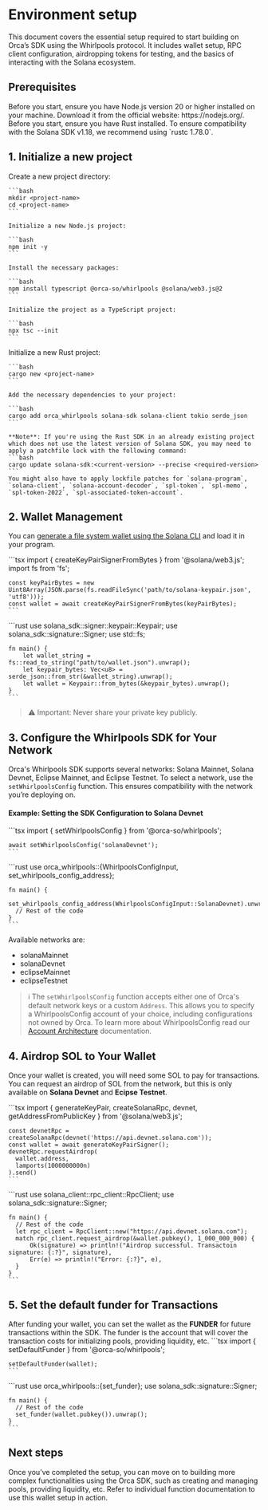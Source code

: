 
# Environment setup
This document covers the essential setup required to start building on Orca’s SDK using the Whirlpools protocol. It includes wallet setup, RPC client configuration, airdropping tokens for testing, and the basics of interacting with the Solana ecosystem.

## Prerequisites
<Tabs groupId="programming-languages">
  <TabItem value="ts" label="Typescript" default>
    Before you start, ensure you have Node.js version 20 or higher installed on your machine. Download it from the official website: https://nodejs.org/.
  </TabItem>
  <TabItem value="rust" label="Rust">
    Before you start, ensure you have Rust installed. To ensure compatibility with the Solana SDK v1.18, we recommend using `rustc 1.78.0`.
  </TabItem>
</Tabs>

## 1. Initialize a new project
<Tabs groupId="programming-languages">
  <TabItem value="ts" label="Typescript" default>
    Create a new project directory:

    ```bash
    mkdir <project-name>
    cd <project-name>
    ```

    Initialize a new Node.js project:

    ```bash
    npm init -y
    ```

    Install the necessary packages:

    ```bash
    npm install typescript @orca-so/whirlpools @solana/web3.js@2
    ```

    Initialize the project as a TypeScript project:

    ```bash
    npx tsc --init
    ```
  </TabItem>
  <TabItem value="rust" label="Rust">
    Initialize a new Rust project:

    ```bash
    cargo new <project-name>
    ```

    Add the necessary dependencies to your project:

    ```bash
    cargo add orca_whirlpools solana-sdk solana-client tokio serde_json
    ```

    **Note**: If you're using the Rust SDK in an already existing project which does not use the latest version of Solana SDK, you may need to apply a patchfile lock with the following command:
    ```bash
    cargo update solana-sdk:<current-version> --precise <required-version>
    ```
    You might also have to apply lockfile patches for `solana-program`, `solana-client`, `solana-account-decoder`, `spl-token`, `spl-memo`, `spl-token-2022`, `spl-associated-token-account`.
  </TabItem>
</Tabs>

## 2. Wallet Management
You can [generate a file system wallet using the Solana CLI](https://docs.solanalabs.com/cli/wallets/file-system) and load it in your program.

<Tabs groupId="programming-languages">
  <TabItem value="ts" label="Typescript" default>
    ```tsx
    import { createKeyPairSignerFromBytes } from '@solana/web3.js';
    import fs from 'fs';

    const keyPairBytes = new Uint8Array(JSON.parse(fs.readFileSync('path/to/solana-keypair.json', 'utf8')));
    const wallet = await createKeyPairSignerFromBytes(keyPairBytes);
    ```
  </TabItem>
  <TabItem value="rust" label="Rust">
    ```rust
    use solana_sdk::signer::keypair::Keypair;
    use solana_sdk::signature::Signer;
    use std::fs;

    fn main() {
        let wallet_string = fs::read_to_string("path/to/wallet.json").unwrap();
        let keypair_bytes: Vec<u8> = serde_json::from_str(&wallet_string).unwrap();
        let wallet = Keypair::from_bytes(&keypair_bytes).unwrap();
    }
    ```
  </TabItem>
</Tabs>

> ⚠️ Important: Never share your private key publicly.

## 3. Configure the Whirlpools SDK for Your Network
Orca's Whirlpools SDK supports several networks: Solana Mainnet, Solana Devnet, Eclipse Mainnet, and Eclipse Testnet. To select a network, use the `setWhirlpoolsConfig` function. This ensures compatibility with the network you’re deploying on.

#### Example: Setting the SDK Configuration to Solana Devnet
<Tabs groupId="programming-languages">
  <TabItem value="ts" label="Typescript" default>
    ```tsx
    import { setWhirlpoolsConfig } from '@orca-so/whirlpools';

    await setWhirlpoolsConfig('solanaDevnet');
    ```
  </TabItem>
  <TabItem value="rust" label="Rust">
    ```rust
    use orca_whirlpools::{WhirlpoolsConfigInput, set_whirlpools_config_address};

    fn main() {
      set_whirlpools_config_address(WhirlpoolsConfigInput::SolanaDevnet).unwrap();
      // Rest of the code
    }
    ```
  </TabItem>
</Tabs>

Available networks are:

- solanaMainnet
- solanaDevnet
- eclipseMainnet
- eclipseTestnet

> ℹ️ The `setWhirlpoolsConfig` function accepts either one of Orca's default network keys or a custom `Address`. This allows you to specify a WhirlpoolsConfig account of your choice, including configurations not owned by Orca. To learn more about WhirlpoolsConfig read our [Account Architecture](../../02-Architecture%20Overview/01-Account%20Architecture.md) documentation.

## 4. Airdrop SOL to Your Wallet
Once your wallet is created, you will need some SOL to pay for transactions. You can request an airdrop of SOL from the network, but this is only available on **Solana Devnet** and **Ecipse Testnet**.

<Tabs groupId="programming-languages">
  <TabItem value="ts" label="Typescript" default>
    ```tsx
    import { generateKeyPair, createSolanaRpc, devnet, getAddressFromPublicKey } from '@solana/web3.js';

    const devnetRpc = createSolanaRpc(devnet('https://api.devnet.solana.com'));
    const wallet = await generateKeyPairSigner();
    devnetRpc.requestAirdrop(
      wallet.address,
      lamports(1000000000n)
    ).send()
    ```
  </TabItem>
  <TabItem value="rust" label="Rust">
    ```rust
    use solana_client::rpc_client::RpcClient;
    use solana_sdk::signature::Signer;

    fn main() {
      // Rest of the code
      let rpc_client = RpcClient::new("https://api.devnet.solana.com");
      match rpc_client.request_airdrop(&wallet.pubkey(), 1_000_000_000) {
          Ok(signature) => println!("Airdrop successful. Transactoin signature: {:?}", signature),
          Err(e) => println!("Error: {:?}", e),
      }
    }
    ```
  </TabItem>
</Tabs>

## 5. Set the default funder for Transactions
After funding your wallet, you can set the wallet as the **FUNDER** for future transactions within the SDK. The funder is the account that will cover the transaction costs for initializing pools, providing liquidity, etc.
<Tabs groupId="programming-languages">
  <TabItem value="ts" label="Typescript" default>
    ```tsx
    import { setDefaultFunder } from '@orca-so/whirlpools';

    setDefaultFunder(wallet);
    ```
  </TabItem>
  <TabItem value="rust" label="Rust">
    ```rust
    use orca_whirlpools::{set_funder};
    use solana_sdk::signature::Signer;

    fn main() {
      // Rest of the code
      set_funder(wallet.pubkey()).unwrap();
    }
    ```
  </TabItem>
</Tabs>

## Next steps
Once you’ve completed the setup, you can move on to building more complex functionalities using the Orca SDK, such as creating and managing pools, providing liquidity, etc. Refer to individual function documentation to use this wallet setup in action.